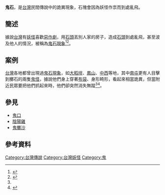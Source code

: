 '''鬼石'''，是[[台灣|台灣]]民間傳說中的詭異現象，石塊會因為妖怪作祟而到處亂飛。

== 簡述 ==
據說[[台灣|台灣]]有[[妖怪|妖怪]]喜歡[[惡作劇|惡作劇]]，用[[石頭|石頭]]丟別人家的房子，造成[[石頭|石頭]]到處亂飛，甚至波及他人的情況，被稱為[[鬼石現象|鬼石現象]]<ref name="妖怪臺灣">{{cite book |last= |first= |date=2017年1月5日 |title=鬼石擲屋|work=《妖怪臺灣：三百年島嶼奇幻誌‧妖鬼神遊卷》 |url= |location= |publisher=聯經出版公司 |page= |isbn= |author=何敬堯 }}</ref><ref>{{cite web |url=https://kcginfo.kcg.gov.tw/Publish_Content.aspx?n=59DACBB77BAEDC12&sms=8A33013523400F35&s=1A7B00EB476B7420&chapt=10515&sort=5|title=打狗魔幻傳奇：妖怪的現身|accessdate=2017-08-07}}</ref>。

== 案例 ==
[[台灣|台灣]]各地都曾出現過[[鬼石現象|鬼石現象]]，如[[大稻埕|大稻埕]]、[[鳳山區|鳳山]]、[[中西區_(台灣)|中西]]等地，其中[[南屯區|南屯]]更有人目擊到擲石的兩隻[[鬼怪|鬼怪]]，據說他們身上穿著[[布袋|布袋]]、身形畸形，看起來相當詭異，但當附近民眾要把他們抓起來時，他們卻突然消失無蹤<ref name="妖怪臺灣" /><ref name="台灣風俗誌">{{cite book |last= |first= |date=1921(大正10年)|title=台灣風俗誌|url=https://www.th.gov.tw/epaper/site/page/91/1230|location= |publisher=臺灣日日新報社|page= |isbn= |author= 片岡巖}}</ref>。

== 參見 ==
*[[鬼口|鬼口]]
*[[陰陽雞|陰陽雞]]
*[[鬼擲沙|鬼擲沙]]

== 參考資料 ==
{{reflist}}

[[Category:台灣傳說|Category:台灣傳說]]
[[Category:台灣妖怪|Category:台灣妖怪]]
[[Category:鬼|Category:鬼]]
{{Myth-stub}}